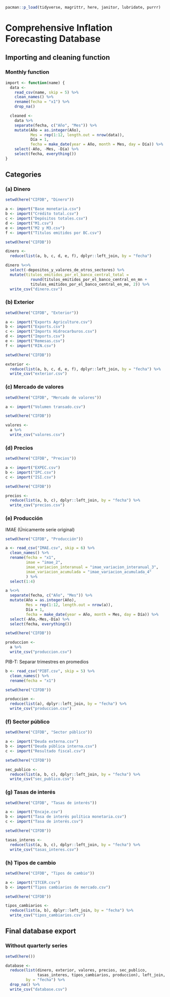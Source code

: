 ```r
pacman::p_load(tidyverse, magrittr, here, janitor, lubridate, purrr)
```

# Comprehensive Inflation Forecasting Database

## Importing and cleaning function

### Monthly function

```r
import <- function(name) {
  data <- 
    read_csv(name, skip = 5) %>% 
    clean_names() %>% 
    rename(fecha = "x1") %>% 
    drop_na()

  cleaned <- 
    data %>% 
    separate(fecha, c("Año", "Mes")) %>% 
    mutate(Año = as.integer(Año),
           Mes = rep(1:12, length.out = nrow(data)),
           Día = 1,
           fecha = make_date(year = Año, month = Mes, day = Día)) %>% 
    select(-Año, -Mes, -Día) %>% 
    select(fecha, everything())
}
```

## Categories

### (a) Dinero

```r
setwd(here("CIFDB", "Dinero"))

a <- import("Base monetaria.csv")
b <- import("Crédito total.csv")
c <- import("Depósitos totales.csv")
d <- import("M1.csv")
e <- import("M2 y M3.csv")
f <- import("Títulos emitidos por BC.csv")

setwd(here("CIFDB"))

dinero <- 
  reduce(list(a, b, c, d, e, f), dplyr::left_join, by = "fecha")

dinero %<>% 
  select(-depositos_y_valores_de_otros_sectores) %>% 
  mutate(titulos_emitidos_por_el_banco_central_total =
           round(titulos_emitidos_por_el_banco_central_en_mn +
           titulos_emitidos_por_el_banco_central_en_me, 2)) %>% 
  write_csv("dinero.csv")
```

### (b) Exterior

```r
setwd(here("CIFDB", "Exterior"))

a <- import("Exports Agriculture.csv")
b <- import("Exports.csv")
c <- import("Imports Hidrocarburos.csv")
d <- import("Imports.csv")
e <- import("Remesas.csv")
f <- import("RIN.csv")

setwd(here("CIFDB"))

exterior <- 
  reduce(list(a, b, c, d, e, f), dplyr::left_join, by = "fecha") %>% 
  write_csv("exterior.csv")
```

### (c) Mercado de valores

```r
setwd(here("CIFDB", "Mercado de valores"))

a <- import("Volumen transado.csv")

setwd(here("CIFDB"))

valores <- 
  a %>% 
  write_csv("valores.csv")
```

### (d) Precios

```r
setwd(here("CIFDB", "Precios"))

a <- import("EXPEC.csv")
b <- import("IPC.csv")
c <- import("ISI.csv")

setwd(here("CIFDB"))

precios <- 
  reduce(list(a, b, c), dplyr::left_join, by = "fecha") %>% 
  write_csv("precios.csv")
```

### (e) Producción

IMAE (Únicamente serie original)

```r
setwd(here("CIFDB", "Producción"))

a <- read_csv("IMAE.csv", skip = 6) %>% 
  clean_names() %>% 
  rename(fecha = "x1",
         imae = "imae_2",
         imae_variacion_interanual = "imae_variacion_interanual_3",
         imae_variacion_acumulada = "imae_variacion_acumulada_4"
         ) %>% 
  select(1:4) 

a %<>%
  separate(fecha, c("Año", "Mes")) %>%
  mutate(Año = as.integer(Año), 
         Mes = rep(1:12, length.out = nrow(a)),
         Día = 1,
         fecha = make_date(year = Año, month = Mes, day = Día)) %>%
  select(-Año,-Mes,-Día) %>%
  select(fecha, everything())
```

```r
setwd(here("CIFDB"))

produccion <- 
  a %>% 
  write_csv("produccion.csv")
```

PIB-T: Separar trimestres en promedios

```r
b <- read_csv("PIBT.csv", skip = 5) %>% 
  clean_names() %>% 
  rename(fecha = "x1")
```

```r
setwd(here("CIFDB"))

produccion <- 
  reduce(list(a), dplyr::left_join, by = "fecha") %>% 
  write_csv("produccion.csv")
```

### (f) Sector público

```r
setwd(here("CIFDB", "Sector público"))

a <- import("Deuda externa.csv")
b <- import("Deuda pública interna.csv")
c <- import("Resultado fiscal.csv")

setwd(here("CIFDB"))

sec_publico <- 
  reduce(list(a, b, c), dplyr::left_join, by = "fecha") %>% 
  write_csv("sec_publico.csv")
```

### (g) Tasas de interés

```r
setwd(here("CIFDB", "Tasas de interés"))

a <- import("Encaje.csv")
b <- import("Tasa de interés política monetaria.csv")
c <- import("Tasa de interés.csv")

setwd(here("CIFDB"))

tasas_interes <- 
  reduce(list(a, b, c), dplyr::left_join, by = "fecha") %>% 
  write_csv("tasas_interes.csv")
```

### (h) Tipos de cambio

```r
setwd(here("CIFDB", "Tipos de cambio"))

a <- import("ITCER.csv")
b <- import("Tipos cambiarios de mercado.csv")

setwd(here("CIFDB"))

tipos_cambiarios <- 
  reduce(list(a, b), dplyr::left_join, by = "fecha") %>% 
  write_csv("tipos_cambiarios.csv")
```

## Final database export

### Without quarterly series

```r
setwd(here())

database <- 
  reduce(list(dinero, exterior, valores, precios, sec_publico,
              tasas_interes, tipos_cambiarios, produccion), left_join, 
         by = "fecha") %>% 
  drop_na() %>% 
  write_csv("database.csv")
```
